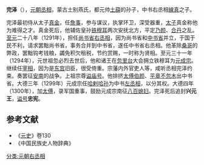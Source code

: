 {{for|其他名叫完泽的人物|完泽 (消歧义)}}
'''完泽'''（{{bd|1246年||1303年|}}），[[元朝|元朝]][[丞相|丞相]]，蒙古土别燕氏，都元帅[[土薛|土薛]]的孙子，中书右丞相[[線真|線真]]之子。

完泽最初侍从太子[[真金|真金]]，任[[詹事|詹事]]，参与谋议，执掌环卫，深受器重，[[太子|太子]]真金称他为难得之才。真金死后，他辅佐皇孙[[铁穆耳|铁穆耳]]两次安抚北方，平定[[乃颜|乃颜]]、[[哈丹秃鲁干|合丹]]之乱。[[至元_(忽必烈)|至元]]二十八年（1291年），担任[[尚书省|尚书省]][[右丞相|右丞相]]，因为尚书省和[[中书省|中书省]]并立，于国于民不利，请求罢黜尚书省，事务合并到中书省，遂任中书省右丞相。他革除[[桑哥|桑哥]]的弊政，罢黜钩考钱粮，蠲免积欠租税，节约赏赐，一时称为贤相。至元三十一年（1294年），元世祖忽必烈去世后，他和诸王在[[忽里台|忽里台]]大会拥立铁穆耳为[[元成宗|元成宗]]。继续任[[宰相|宰相]]，因为是[[东宫|东宫]]旧臣，很受倚重。宗藩内外官吏人等，咸听丞相完泽约束。奏罢征[[安南|安南]]的战争。上祖宗尊[[谥|谥]][[庙号|庙号]]。他排挤[[太傅|太傅]][[伯颜|伯颜]]、[[平章|平章]][[不忽木|不忽木]]出中书省。大德三年（1299年）元成宗任[[哈剌哈孙|哈剌哈孙]]为中书[[左丞相|左丞相]]，以分其权。大德四年（1300年），加[[太傅|太傅]]，录军国重事，鼓励元成宗南征[[八百媳妇|八百媳妇]]。完泽死后追封'''兴元王'''，[[谥号|谥号]]'''忠宪'''。

==参考文献==
*《[[元史|元史]]》卷130
*《中国民族史人物辞典》

[[分类:元朝右丞相|分类:元朝右丞相]]